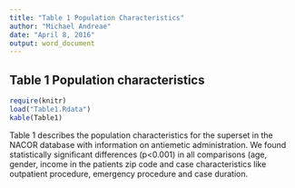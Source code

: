 ```yaml
---
title: "Table 1 Population Characteristics"
author: "Michael Andreae"
date: "April 8, 2016"
output: word_document
---
```

## Table 1 Population characteristics {#Table1}


```r
require(knitr)
load("Table1.Rdata")
kable(Table1)
```

Table 1 describes the population characteristics for the superset in the NACOR database with information on antiemetic administration. We found  statistically significant differences (p<0.001) in all comparisons (age, gender, income in the patients zip code and case characteristics like outpatient procedure, emergency procedure and case duration.